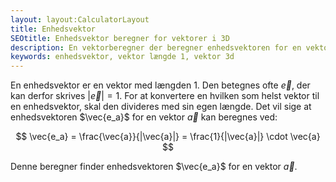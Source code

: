 ```yaml
---
layout: layout:CalculatorLayout
title: Enhedsvektor
SEOtitle: Enhedsvektor beregner for vektorer i 3D
description: En vektorberegner der beregner enhedsvektoren for en vektor i 3D
keywords: enhedsvektor, vektor længde 1, vektor 3d
---
```



En enhedsvektor er en vektor med længden 1. Den betegnes ofte $\vec{e}$, der kan derfor skrives $|\vec{e}| = 1$. For at konvertere en hvilken som helst vektor til en enhedsvektor, skal den divideres med sin egen længde. Det vil sige at enhedsvektoren $\vec{e_a}$ for en vektor $\vec{a}$ kan beregnes ved:

$$
\vec{e_a} = \frac{\vec{a}}{|\vec{a}|} = \frac{1}{|\vec{a}|} \cdot \vec{a}
$$

Denne beregner finder enhedsvektoren $\vec{e_a}$ for en vektor $\vec{a}$.

<Calculator client:only />
